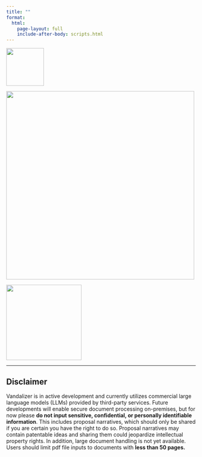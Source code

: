 ```yaml
---
title: ""
format:
  html:
    page-layout: full
    include-after-body: scripts.html
---
```


:::: {.header-logos}
::: {.grid}
::: {.g-col-2 .d-flex .justify-content-center .align-items-center}
![](images/uidaho_logo.png){width=100px}
:::
::: {.g-col-7 .d-flex .justify-content-center .align-items-center}
![](images/vandalizer_logo.png){width=500px}
:::
::: {.g-col-3 .d-flex .justify-content-center .align-items-center}
![](images/suu_logo.png){width=200px}
:::
:::
::::

---

::: {.text-center}
# Disclaimer
:::

::: {style="max-width: 800px; margin: 0 auto;"}
::: {.callout-important}
Vandalizer is in active development and currently utilizes commercial large language models (LLMs) provided by third-party services. Future developments will enable secure document processing on-premises, but for now please **do not input sensitive, confidential, or personally identifiable information**. This includes proposal narratives, which should only be shared if you are certain you have the right to do so. Proposal narratives may contain patentable ideas and sharing them could jeopardize intellectual property rights. In addition, large document handling is not yet available. Users should limit pdf file inputs to documents with **less than 50 pages.**
:::
:::
